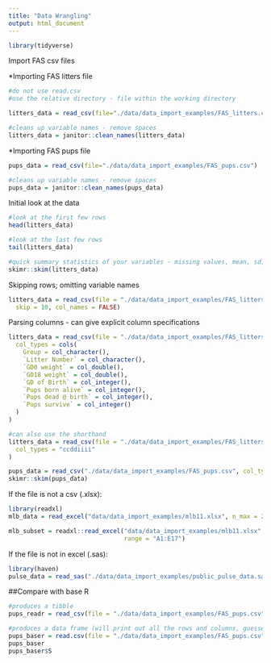 ```yaml
---
title: "Data Wrangling"
output: html_document
---
```


```r
library(tidyverse)
```

Import FAS csv files

*Importing FAS litters file
```r
#do not use read.csv
#use the relative directory - file within the working directory

litters_data = read_csv(file="./data/data_import_examples/FAS_litters.csv")

#cleans up variable names - remove spaces
litters_data = janitor::clean_names(litters_data)
```

*Importing FAS pups file
```r
pups_data = read_csv(file="./data/data_import_examples/FAS_pups.csv")

#cleans up variable names - remove spaces
pups_data = janitor::clean_names(pups_data)
```

Initial look at the data
```r
#look at the first few rows
head(litters_data)

#look at the last few rows
tail(litters_data)

#quick summary statistics of your variables - missing values, mean, sd, histogram, etc. 
skimr::skim(litters_data)

```


Skipping rows; omitting variable names
```r
litters_data = read_csv(file = "./data/data_import_examples/FAS_litters.csv",
  skip = 10, col_names = FALSE)
```

Parsing columns - can give explicit column specifications
```r
litters_data = read_csv(file = "./data/data_import_examples/FAS_litters.csv",
  col_types = cols(
    Group = col_character(),
    `Litter Number` = col_character(),
    `GD0 weight` = col_double(),
    `GD18 weight` = col_double(),
    `GD of Birth` = col_integer(),
    `Pups born alive` = col_integer(),
    `Pups dead @ birth` = col_integer(),
    `Pups survive` = col_integer()
  )
)

#can also use the shorthand
litters_data = read_csv(file = "./data/data_import_examples/FAS_litters.csv",
  col_types = "ccddiiii"
)

pups_data = read_csv("./data/data_import_examples/FAS_pups.csv", col_types = "ciiiii")
skimr::skim(pups_data)
```

If the file is not a csv (.xlsx):
```r
library(readxl)
mlb_data = read_excel("data/data_import_examples/mlb11.xlsx", n_max = 20)

mlb_subset = readxl::read_excel("data/data_import_examples/mlb11.xlsx", n_max = 20,
                                range = "A1:E17")
```

If the file is not in excel (.sas):
```r
library(haven)
pulse_data = read_sas("./data/data_import_examples/public_pulse_data.sas7bdat")
```

##Compare with base R

```r
#produces a tibble
pups_readr = read_csv(file = "./data/data_import_examples/FAS_pups.csv")

#produces a data frame (will print out all the rows and columns, guesses variable by the first letter when subsetting )
pups_baser = read.csv(file = "./data/data_import_examples/FAS_pups.csv")
pups_baser
pups_baser$S
```

